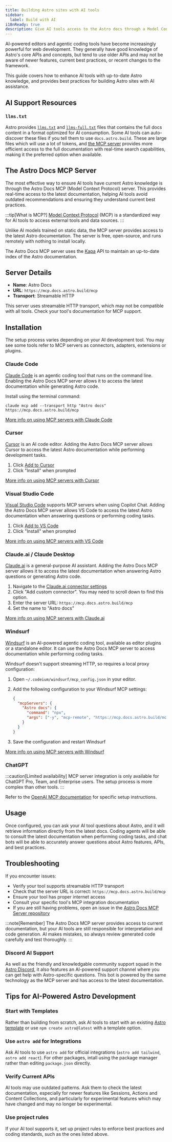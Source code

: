 ```yaml
---
title: Building Astro sites with AI tools
sidebar:
  label: Build with AI
i18nReady: true
description: Give AI tools access to the Astro docs through a Model Context Protocol server.
---
```



AI-powered editors and agentic coding tools have become increasingly powerful for web development. They generally have good knowledge of Astro's core APIs and concepts, but tend to use older APIs and may not be aware of newer features, current best practices, or recent changes to the framework.

This guide covers how to enhance AI tools with up-to-date Astro knowledge, and provides best practices for building Astro sites with AI assistance.

## AI Support Resources

### `llms.txt`

Astro provides [`llms.txt`](https://docs.astro.build/llms.txt) and [`llms-full.txt`](https://docs.astro.build/llms-full.txt) files that contains the full docs content in a format optimized for AI consumption. Some AI tools can auto-discover these files if you tell them to use `docs.astro.build`.  These are large files which will use a lot of tokens, and [the MCP server](#the-astro-docs-mcp-server) provides more efficient access to the full documentation with real-time search capabilities, making it the preferred option when available.

## The Astro Docs MCP Server

The most effective way to ensure AI tools have current Astro knowledge is through the Astro Docs MCP (Model Context Protocol) server. This provides real-time access to the latest documentation, helping AI tools avoid outdated recommendations and ensuring they understand current best practices.

:::tip[What is MCP?]
[Model Context Protocol](https://modelcontextprotocol.io/) (MCP) is a standardized way for AI tools to access external tools and data sources.
:::

Unlike AI models trained on static data, the MCP server provides access to the latest Astro documentation. The server is free, open-source, and runs remotely with nothing to install locally.

The Astro Docs MCP server uses the [Kapa](https://www.kapa.ai/) API to maintain an up-to-date index of the Astro documentation. 

## Server Details

- **Name**: Astro Docs
- **URL**: `https://mcp.docs.astro.build/mcp`
- **Transport**: Streamable HTTP

This server uses streamable HTTP transport, which may not be compatible with all tools. Check your tool's documentation for MCP support.

## Installation

The setup process varies depending on your AI development tool. You may see some tools refer to MCP servers as connectors, adapters, extensions or plugins.

### Claude Code

[Claude Code](https://docs.anthropic.com/en/docs/claude-code/overview) is an agentic coding tool that runs on the command line. Enabling the Astro Docs MCP server allows it to access the latest documentation while generating Astro code.

Install using the terminal command:

```shell
claude mcp add --transport http "Astro docs" https://mcp.docs.astro.build/mcp
```

[More info on using MCP servers with Claude Code](https://docs.anthropic.com/en/docs/claude-code/mcp)

### Cursor

[Cursor](https://cursor.com) is an AI code editor. Adding the Astro Docs MCP server allows Cursor to access the latest Astro documentation while performing development tasks.

<Steps>

1. Click [Add to Cursor](cursor://anysphere.cursor-deeplink/mcp/install?name=Astro%20docs&config=eyJ1cmwiOiJodHRwczovL21jcC5kb2NzLmFzdHJvLmJ1aWxkL21jcCJ9)
2. Click "Install" when prompted

</Steps>

[More info on using MCP servers with Cursor](https://docs.cursor.com/context/mcp)

### Visual Studio Code

[Visual Studio Code](https://code.visualstudio.com) supports MCP servers when using Copilot Chat. Adding the Astro Docs MCP server allows VS Code to access the latest Astro documentation when answering questions or performing coding tasks.

<Steps>

1. Click [Add to VS Code](vscode:mcp/install?%7B%22name%22%3A%22Astro%20docs%22%2C%22url%22%3A%22https%3A%2F%2Fmcp.docs.astro.build%2Fmcp%22%7D)
2. Click "Install" when prompted

</Steps>

[More info on using MCP servers with VS Code](https://code.visualstudio.com/docs/copilot/chat/mcp-servers#_add-an-mcp-server)

### Claude.ai / Claude Desktop

[Claude.ai](https://claude.ai) is a general-purpose AI assistant. Adding the Astro Docs MCP server allows it to access the latest documentation when answering Astro questions or generating Astro code.

<Steps>

1. Navigate to the [Claude.ai connector settings](https://claude.ai/settings/connectors)
2. Click "Add custom connector". You may need to scroll down to find this option.
3. Enter the server URL: `https://mcp.docs.astro.build/mcp`
4. Set the name to "Astro docs"

</Steps>

[More info on using MCP servers with Claude.ai](https://support.anthropic.com/en/articles/10168395-setting-up-integrations-on-claude-ai#h_cda40ecb32)

### Windsurf

[Windsurf](https://windsurf.com/) is an AI-powered agentic coding tool, available as editor plugins or a standalone editor. It can use the Astro Docs MCP server to access documentation while performing coding tasks.

Windsurf doesn't support streaming HTTP, so requires a local proxy configuration:

<Steps>

1. Open `~/.codeium/windsurf/mcp_config.json` in your editor.
2. Add the following configuration to your Windsurf MCP settings:

   ```json title="MCP Configuration" {3-6}
   {
     "mcpServers": {
       "Astro docs": {
         "command": "npx",
         "args": ["-y", "mcp-remote", "https://mcp.docs.astro.build/mcp"]
       }
     }
   }
   ```
3. Save the configuration and restart Windsurf

</Steps>

[More info on using MCP servers with Windsurf](https://docs.windsurf.com/windsurf/cascade/mcp#mcp-config-json)

### ChatGPT

:::caution[Limited availability]
MCP server integration is only available for ChatGPT Pro, Team, and Enterprise users. The setup process is more complex than other tools.
:::

Refer to the [OpenAI MCP documentation](https://platform.openai.com/docs/mcp#test-and-connect-your-mcp-server) for specific setup instructions.

## Usage

Once configured, you can ask your AI tool questions about Astro, and it will retrieve information directly from the latest docs. Coding agents will be able to consult the latest documentation when performing coding tasks, and chat bots will be able to accurately answer questions about Astro features, APIs, and best practices.

## Troubleshooting

If you encounter issues:

- Verify your tool supports streamable HTTP transport
- Check that the server URL is correct: `https://mcp.docs.astro.build/mcp`
- Ensure your tool has proper internet access
- Consult your specific tool's MCP integration documentation
- If you are still having problems, open an issue in the [Astro Docs MCP Server repository](https://github.com/withastro/docs-mcp/issues)

:::note[Remember]
The Astro Docs MCP server provides access to current documentation, but your AI tools are still responsible for interpretation and code generation. AI makes mistakes, so always review generated code carefully and test thoroughly.
:::

### Discord AI Support

As well as the friendly and knowledgable community support squad in the [Astro Discord](https://astro.build/chat), it also features an AI-powered support channel where you can get help with Astro-specific questions. This bot is powered by the same technology as the MCP server and has access to the latest documentation.

## Tips for AI-Powered Astro Development

### Start with Templates
Rather than building from scratch, ask AI tools to start with an existing [Astro template](https://astro.build/themes/) or use `npm create astro@latest` with a template option.

### Use `astro add` for Integrations
Ask AI tools to use `astro add` for official integrations (`astro add tailwind`, `astro add react`). For other packages, intall using the package manager rather than editing `package.json` directly.

### Verify Current APIs
AI tools may use outdated patterns. Ask them to check the latest documentation, especially for newer features like Sessions, Actions and Content Collections, and particularly for experimental features which may have changed and may no longer be experimental.

### Use project rules
If your AI tool supports it, set up project rules to enforce best practices and coding standards, such as the ones listed above.
